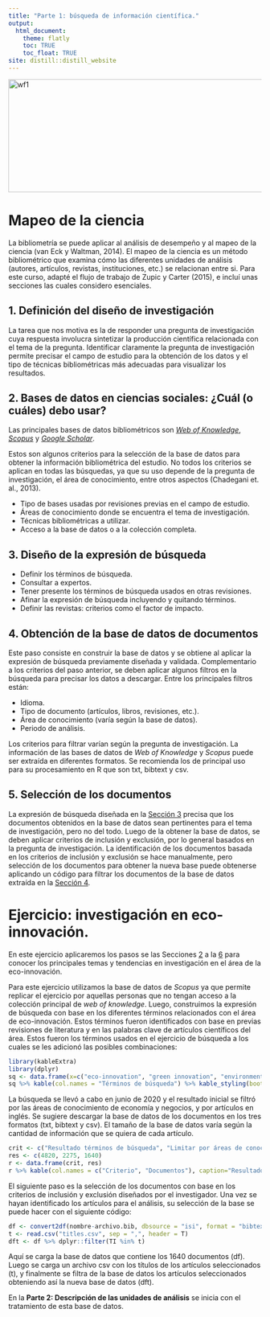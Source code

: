 ```yaml
---
title: "Parte 1: búsqueda de información científica."
output: 
  html_document:
    theme: flatly
    toc: TRUE
    toc_float: TRUE
site: distill::distill_website
---
```


<img src="C:/Users/User/Google Drive/Web_pages/bibliometria_r_rev-lit/wf_busqueda.png" alt="wf1" title="wf1" width="640" height="225" />

# Mapeo de la ciencia
La bibliometría se puede aplicar al análisis de desempeño y al mapeo de la ciencia (van Eck y Waltman, 2014). El mapeo de la ciencia es un método bibliométrico que examina cómo las diferentes unidades de análisis (autores, artículos, revistas, instituciones, etc.) se relacionan entre si. Para este curso, adapté el flujo de trabajo de Zupic y Carter (2015), e incluí unas secciones las cuales considero esenciales.

## 1. Definición del diseño de investigación{#b1}
La tarea que nos motiva es la de responder una pregunta de investigación cuya respuesta involucra  sintetizar la producción científica relacionada con el tema de la pregunta. Identificar claramente la pregunta de investigación permite precisar el campo de estudio para la obtención de los datos y el tipo de técnicas bibliométricas más adecuadas para visualizar los resultados.

## 2. Bases de datos en ciencias sociales: ¿Cuál (o cuáles) debo usar?{#b2}
Las principales bases de datos bibliométricos son [*Web of Knowledge*](www.webofknowledge.com), [*Scopus*](https://www.scopus.com/home.uri) y [*Google Scholar*](https://scholar.google.com/).

Estos son algunos criterios para la selección de la base de datos para obtener la información bibliométrica del estudio. No todos los criterios se aplican en todas las búsquedas, ya que su uso depende de la pregunta de investigación, el área de conocimiento, entre otros aspectos (Chadegani et. al., 2013).

*   Tipo de bases usadas por revisiones previas en el campo de estudio.
*   Áreas de conocimiento donde se encuentra el tema de investigación.
*   Técnicas bibliométricas a utilizar.
*   Acceso a la base de datos o a la colección completa.

## 3. Diseño de la expresión de búsqueda{#b3}
*   Definir los términos de búsqueda.
*   Consultar a expertos.
*   Tener presente los términos de búsqueda usados en otras revisiones.
*   Afinar la expresión de búsqueda incluyendo y quitando términos.
*   Definir las revistas: criterios como el factor de impacto.

## 4. Obtención de la base de datos de documentos{#b4}
Este paso consiste en construir la base de datos y se obtiene al aplicar la expresión de búsqueda previamente diseñada y validada. Complementario a los criterios del paso anterior, se deben aplicar algunos filtros en la búsqueda para precisar los datos a descargar. Entre los principales filtros están:

*   Idioma.
*   Tipo de documento (artículos, libros, revisiones, etc.).
*   Área de conocimiento (varía según la base de datos).
*   Periodo de análisis.

Los criterios para filtrar varían según la pregunta de investigación. La información de las bases de datos de *Web of Knowledge* y *Scopus* puede ser extraída en diferentes formatos. Se recomienda los de principal uso para su procesamiento en R que son txt, bibtext y csv.

## 5. Selección de los documentos{#b5}
La expresión de búsqueda diseñada en la [Sección 3](#b3) precisa que los documentos obtenidos en la base de datos sean pertinentes para el tema de investigación, pero no del todo. Luego de la obtener la base de datos, se deben aplicar criterios de inclusión y exclusión, por lo general basados en la pregunta de investigación. La identificación de los documentos basada en los criterios de inclusión y exclusión se hace manualmente, pero selección de los documentos para obtener la nueva base puede obtenerse aplicando un código para filtrar los documentos de la base de datos extraída en la [Sección 4](#b4).

# Ejercicio: investigación en eco-innovación.
En este ejercicio aplicaremos los pasos se las Secciones [2](#b2) a la [6](#b6) para conocer los principales temas y tendencias en investigación en el área de la eco-innovación.

Para este ejercicio utilizamos la base de datos de *Scopus* ya que permite replicar el ejercicio por aquellas personas que no tengan acceso a la colección principal de *web of knowledge*. Luego, construimos la expresión de búsqueda con base en los diferentes términos relacionados con el área de eco-innovación. Estos términos fueron identificados con base en previas revisiones de literatura y en las palabras clave de artículos científicos del área. Estos fueron los términos usados en el ejercicio de búsqueda a los cuales se les adicionó las posibles combinaciones:

```r
library(kableExtra)
library(dplyr)
sq <- data.frame(x=c("eco-innovation", "green innovation", "environmental innovation", "sustainable innovation", "sustainability oriented innovation", "ecological innovation"))
sq %>% kable(col.names = "Términos de búsqueda") %>% kable_styling(bootstrap_options="striped", full_width=F, position="left")
```

La búsqueda se llevó a cabo en junio de 2020 y el resultado inicial se filtró por las áreas de conocimiento de economía y negocios, y por artículos en inglés. Se sugiere descargar la base de datos de los documentos en los tres formatos (txt, bibtext y csv). El tamaño de la base de datos varía según la cantidad de información que se quiera de cada artículo.

```r
crit <- c("Resultado términos de búsqueda", "Limitar por áreas de conocimiento", "Limitar por artículos en inglés")
res <- c(4820, 2275, 1640)
r <- data.frame(crit, res)
r %>% kable(col.names = c("Criterio", "Documentos"), caption="Resultados de Scopus.") %>% kable_styling(bootstrap_options="striped", full_width=F, position="left") %>% footnote(general_title="Nota:", general="Datos de junio de 2020.")
```

El siguiente paso es la selección de los documentos con base en los criterios de inclusión y exclusión diseñados por el investigador. Una vez se hayan identificado los artículos para el análisis, su selección de la base se puede hacer con el siguiente código:

```r
df <- convert2df(nombre-archivo.bib, dbsource = "isi", format = "bibtex")
t <- read.csv("titles.csv", sep = ",", header = T)
dft <- df %>% dplyr::filter(TI %in% t)
```

Aquí se carga la base de datos que contiene los 1640 documentos (df). Luego se carga un archivo csv con los títulos de los artículos seleccionados (t), y finalmente se filtra de la base de datos los artículos seleccionados obteniendo así la nueva base de datos (dft).

En la **Parte 2: Descripción de las unidades de análisis** se inicia con el tratamiento de esta base de datos.
